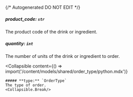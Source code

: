 {/* Autogenerated DO NOT EDIT  */}

##### **product_code:** `str`
The product code of the drink or ingredient.

##### **quantity:** `int`
The number of units of the drink or ingredient to order.

<Collapsible
    content={() => import('/content/models/shared/order_type/python.mdx')}
>
    ##### **type:** `OrderType`
    The type of order.
    <Collapsible.Break/>
</Collapsible>

